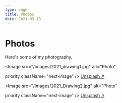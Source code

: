 ```yaml
---
type: page
title: Photos
date: 2021-03-18
---
```


# Photos

Here's some of my photography.


<Image
  src="/images/2021_drawing1.jpg"
  alt="Photo"

  priority
  className="next-image"
/>
[Unsplash ↗ ](https://unsplash.com/photos/WeYamle9fDM)

<Image
  src="/images/2021_Drawing2.jpg"
  alt="Photo"
 
  priority
  className="next-image"
/>
[Unsplash ↗ ](https://unsplash.com/photos/ndN00KmbJ1c)
